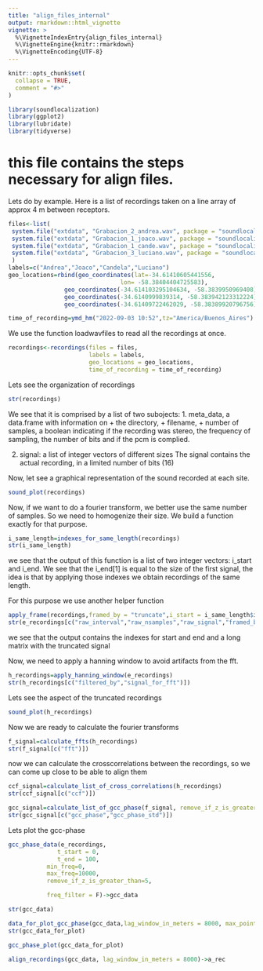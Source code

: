 ```yaml
---
title: "align_files_internal"
output: rmarkdown::html_vignette
vignette: >
  %\VignetteIndexEntry{align_files_internal}
  %\VignetteEngine{knitr::rmarkdown}
  %\VignetteEncoding{UTF-8}
---
```


```r
knitr::opts_chunk$set(
  collapse = TRUE,
  comment = "#>"
)
```

```r
library(soundlocalization)
library(ggplot2)
library(lubridate)
library(tidyverse)
```

# this file contains the steps necessary for align files. 




Lets do by example. 
Here is a list of recordings taken on a line array of approx 4 m between receptors. 


```r
files<-list(
 system.file("extdata", "Grabacion_2_andrea.wav", package = "soundlocalization"),
 system.file("extdata", "Grabacion_1_joaco.wav", package = "soundlocalization"),
 system.file("extdata", "Grabacion_1_cande.wav", package = "soundlocalization"),
 system.file("extdata", "Grabacion_3_luciano.wav", package = "soundlocalization")
 )
labels=c("Andrea","Joaco","Candela","Luciano")
geo_locations=rbind(geo_coordinates(lat=-34.61410605441556,
                                lon= -58.38404404725583),
                geo_coordinates(-34.614103295104634, -58.3839950969408),
                geo_coordinates(-34.6140999839314, -58.383942123312224),
                geo_coordinates(-34.61409722462029, -58.38389920796756))

time_of_recording=ymd_hm("2022-09-03 10:52",tz="America/Buenos_Aires")
```


We use the function loadwavfiles to read all the recordings at once.

```r
recordings<-recordings(files = files,
                       labels = labels,
                       geo_locations = geo_locations, 
                       time_of_recording = time_of_recording)

```


Lets see the organization of recordings
```r
str(recordings)
```
We see that it is comprised by a list of two subojects: 
1. meta_data, a data.frame with information on 
 + the directory, 
 + filename, 
 + number of samples, 
 a boolean indicating if the recording was stereo, 
 the frequency of sampling, 
 the number of bits and 
 if the pcm is complied. 

2. signal: a list of integer vectors of different sizes
  The signal contains the actual recording, in a limited number of bits (16)


Now, let see a graphical representation of the sound recorded at each site. 

```r
sound_plot(recordings)

```



Now, if we want to do a fourier transform, we better use the same number of samples. So we need to homogenize their size. 
We build a function exactly for that purpose. 

```r
i_same_length=indexes_for_same_length(recordings)
str(i_same_length)
```

we see that the output of this function is a list of two integer vectors: i_start and i_end. We see that the i_end[1] is equal to the size of the first signal, the idea is that by applying those indexes we obtain recordings of the same length. 

For this purpose we use another helper function
```r
apply_frame(recordings,framed_by = "truncate",i_start = i_same_length$i_start, nsamples = i_same_length$nsamples)->e_recordings
str(e_recordings[c("raw_interval","raw_nsamples","raw_signal","framed_by","i_start","nsamples","framed_raw_signal","duration","iterval")])

```
we see that the output contains the indexes for start and end and a long matrix with the truncated signal 


Now, we need to apply a hanning window to avoid artifacts from the fft. 
```r
h_recordings=apply_hanning_window(e_recordings)
str(h_recordings[c("filtered_by","signal_for_fft")])
```

Lets see the aspect of the truncated recordings
```r
sound_plot(h_recordings)
```



Now we are ready to calculate the fourier transforms

```r
f_signal=calculate_ffts(h_recordings)
str(f_signal[c("fft")])
```




now we can calculate the crosscorrelations between the recordings, so we can come up close to be able to align them
```r
ccf_signal=calculate_list_of_cross_correlations(h_recordings)
str(ccf_signal[c("ccf")])  
```
```r
gcc_signal=calculate_list_of_gcc_phase(f_signal, remove_if_z_is_greater_than = 5)
str(gcc_signal[c("gcc_phase","gcc_phase_std")])  


```
Lets plot the gcc-phase 

```r
gcc_phase_data(e_recordings,
              t_start = 0,
              t_end = 100,
           min_freq=0,
           max_freq=10000,
           remove_if_z_is_greater_than=5,

           freq_filter = F)->gcc_data

```

```r
str(gcc_data)
```


```r

data_for_plot_gcc_phase(gcc_data,lag_window_in_meters = 8000, max_points =1000)->gcc_data_for_plot
str(gcc_data_for_plot)

```
```r
gcc_phase_plot(gcc_data_for_plot)
```


```r
align_recordings(gcc_data, lag_window_in_meters = 8000)->a_rec


```

